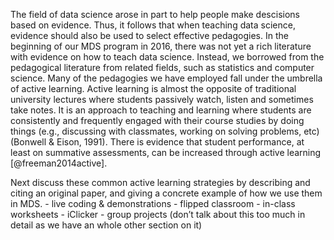 The field of data science arose in part to help people make descisions based on evidence.
Thus, it follows that when teaching data science, 
evidence should also be used to select effective pedagogies.
In the beginning of our MDS program in 2016, 
there was not yet a rich literature with evidence on how to teach data science.
Instead, we borrowed from the pedagogical literature from related fields,
such as statistics and computer science.
Many of the pedagogies we have employed fall under the umbrella of active learning.
Active learning is almost the opposite of traditional university lectures where students passively watch, 
listen and sometimes take notes.
It is an approach to teaching and learning where students are consistently and frequently
engaged with their course studies by doing things 
(e.g., discussing with classmates, working on solving problems, etc) (Bonwell & Eison, 1991).
There is evidence that student performance, 
at least on summative assessments,
can be increased through active learning [@freeman2014active].

Next discuss these common active learning strategies by describing and citing an original paper,
and giving a concrete example of how we use them in MDS. 
- live coding & demonstrations
- flipped classroom
- in-class worksheets
- iClicker
- group projects (don't talk about this too much in detail as we have an whole other section on it)
